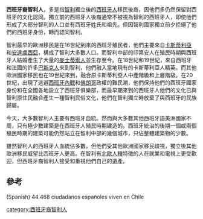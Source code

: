 '''西班牙裔智利人'''，多是指[[智利|智利]]獨立後的[[西班牙人|西班牙人]]移民後裔，因他們多仍然保留對西班牙的文化認同。獨立前的西班牙人後裔通常不被視為智利的西班牙人，即使他們形成了大部分智利的人口並有西班牙姓氏和祖先。但因智利國家獨立前夕拒絕了他們的西班牙身份，轉而認同智利。

智利最早的歐洲移民是在16世紀到來的西班牙殖民者，他們主要來自[[卡斯蒂利亞|卡斯蒂利亞]]和[[安達盧西亞|安達盧西亞]]，構成了智利大多數人口。而智利中部的印第安人在殖民時期與西班牙人結婚產生了大量的[[麥士蒂索人|麥士蒂索人]]並生存至今。在18世紀和19世紀，來自西班牙和法國的許多[[巴斯克人|巴斯克人]]來到智利，他們融入當地現有的卡斯蒂利亞人精英。而其他歐洲國家移民也在19世紀來到，融合原卡斯蒂利亞人中產階級和上層階級。在20世紀，出現了逃避[[西班牙內戰|西班牙內戰]]和[[佛朗哥|佛朗哥]]政權的難民潮，他們保持他們的西班牙國家身份和在全國各地設立了西班牙俱樂部，而最早期來到的西班牙人他們的文化已與智利原住民融合產生一種智利民俗文化，他們在智利獨立時放棄了與西班牙的民族歸屬。

今天，大多數智利人主要有西班牙血統。然而與大多數其他西班牙語美洲國家不周，只有極少數建築是在西班牙人殖民時期建造的。西班牙統治的後期一個或兩個殖民時期的建築可能仍然站立在智利中部的幾個城市，只佔整體建築物的少數。

雖然智利人的西班牙人血統佔多數，但他們受其他歐洲國家移民歧視，獨立後其他歐洲移民威望比西班牙人更高。在智利有[[北歐人種|北歐人種]]特徵的人在就業和電視上更受歡迎，但西班牙裔智利人接受和重視他們自己的遺產。

==參考==
(Spanish) 44.468 ciudadanos españoles viven en Chile

[[category:西班牙裔智利人|category:西班牙裔智利人]]